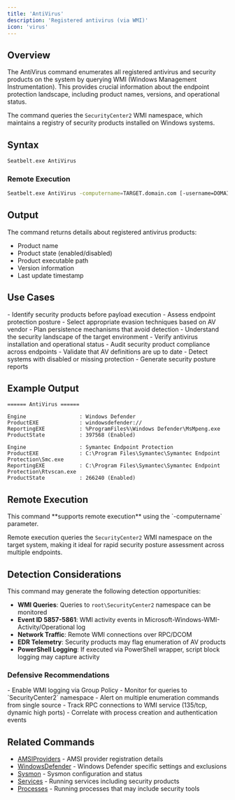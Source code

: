 ```yaml
---
title: 'AntiVirus'
description: 'Registered antivirus (via WMI)'
icon: 'virus'
---
```


## Overview

The AntiVirus command enumerates all registered antivirus and security products on the system by querying WMI (Windows Management Instrumentation). This provides crucial information about the endpoint protection landscape, including product names, versions, and operational status.

The command queries the `SecurityCenter2` WMI namespace, which maintains a registry of security products installed on Windows systems.

## Syntax

```bash
Seatbelt.exe AntiVirus
```

### Remote Execution
```bash
Seatbelt.exe AntiVirus -computername=TARGET.domain.com [-username=DOMAIN\user -password=pass]
```

## Output

The command returns details about registered antivirus products:

- Product name
- Product state (enabled/disabled)
- Product executable path
- Version information
- Last update timestamp

## Use Cases

<Tabs>
  <Tab title="Red Team">
    - Identify security products before payload execution
    - Assess endpoint protection posture
    - Select appropriate evasion techniques based on AV vendor
    - Plan persistence mechanisms that avoid detection
    - Understand the security landscape of the target environment
  </Tab>
  <Tab title="Blue Team">
    - Verify antivirus installation and operational status
    - Audit security product compliance across endpoints
    - Validate that AV definitions are up to date
    - Detect systems with disabled or missing protection
    - Generate security posture reports
  </Tab>
</Tabs>

## Example Output

```
====== AntiVirus ======

Engine                 : Windows Defender
ProductEXE             : windowsdefender://
ReportingEXE           : %ProgramFiles%\Windows Defender\MsMpeng.exe
ProductState           : 397568 (Enabled)

Engine                 : Symantec Endpoint Protection
ProductEXE             : C:\Program Files\Symantec\Symantec Endpoint Protection\Smc.exe
ReportingEXE           : C:\Program Files\Symantec\Symantec Endpoint Protection\Rtvscan.exe
ProductState           : 266240 (Enabled)
```

## Remote Execution

<Check>
This command **supports remote execution** using the `-computername` parameter.
</Check>

Remote execution queries the `SecurityCenter2` WMI namespace on the target system, making it ideal for rapid security posture assessment across multiple endpoints.

## Detection Considerations

<Warning>
This command may generate the following detection opportunities:
</Warning>

- **WMI Queries**: Queries to `root\SecurityCenter2` namespace can be monitored
- **Event ID 5857-5861**: WMI activity events in Microsoft-Windows-WMI-Activity/Operational log
- **Network Traffic**: Remote WMI connections over RPC/DCOM
- **EDR Telemetry**: Security products may flag enumeration of AV products
- **PowerShell Logging**: If executed via PowerShell wrapper, script block logging may capture activity

### Defensive Recommendations

<Accordion title="Monitoring Strategies">
- Enable WMI logging via Group Policy
- Monitor for queries to `SecurityCenter2` namespace
- Alert on multiple enumeration commands from single source
- Track RPC connections to WMI service (135/tcp, dynamic high ports)
- Correlate with process creation and authentication events
</Accordion>

## Related Commands

- [AMSIProviders](/commands/amsiproviders) - AMSI provider registration details
- [WindowsDefender](/commands/windowsdefender) - Windows Defender specific settings and exclusions
- [Sysmon](/commands/sysmon) - Sysmon configuration and status
- [Services](/commands/services) - Running services including security products
- [Processes](/commands/processes) - Running processes that may include security tools

